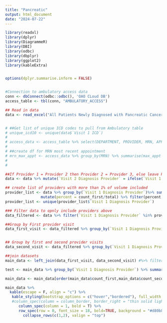 ```yaml
---
title: "Pancreatic"
output: html_document
date: "2024-07-22"
---
```


```r
library(readxl)
library(dplyr)
library(DiagrammeR)
library(DBI)
library(odbc)
library(dbplyr)
library(ggplot2)
library(kableExtra)


options(dplyr.summarise.inform = FALSE)


#Connection to ambulatory access data
conn <- dbConnect(odbc::odbc(), 'OAO CLoud DB')
access_table <- tbl(conn, "AMBULATORY_ACCESS")

## Read in data
data <- read_excel("All Patients Newly Diagnosed with Pancreatic Cancer_2024-06-02.xlsx") %>% mutate(YEAR = format(`Visit 1 Diagnosis  Date`, "%Y")) %>% filter(YEAR >= 2020)


# ##Get list of unique ICD codes to pull from Ambulatory table
# unique_icd10 <- unique(data$`Visit 1 ICD`)
# 
# access_data <- access_table %>% select(DEPARTMENT, PROVIDER, MRN, APPT_DTTM, PRIMARY_DX_CODE, APPT_STATUS) %>% filter(PRIMARY_DX_CODE %in% unique_icd10, APPT_STATUS %in% c("Arrived")) %>% collect()
# 
# ##create df for MRN most recent appointment
# mrn_max_appt <- access_data %>% group_by(MRN) %>% summarise(max_appt = format(max(APPT_DTTM), "%Y-%m-%d")) %>% filter(format(as.Date(max_appt), "%Y") == 2024)
# 
# 


```


```r
##If Provider 1 = Provider 2 then Provider 2 = Provider 3, else leave Provider 2
data <- data %>% mutate(`Visit 2 Diagnosis Provider` = ifelse(`Visit 1 Diagnosis Provider` == `Visit 2 Diagnosis Provider`, `Visit 3 Diagnosis Provider`, `Visit 2 Diagnosis Provider`))

## create list of providers with more than 1% of volume included
provider_list <- data %>% group_by(`Visit 1 Diagnosis Provider`)%>% summarise(count_first = n()) %>% mutate(total = sum(count_first)) %>%
                mutate(percent = count_first/total) %>% filter(percent >= 0.01)
provider_list <- unique(provider_list$`Visit 1 Diagnosis Provider`)

### Filter data to opnly include providers above
data_filtered <- data %>% filter(`Visit 1 Diagnosis Provider` %in% provider_list)

```

```r
##Group by First provider visit
data_first_visit <- data_filtered %>% group_by(`Visit 1 Diagnosis Provider`) %>% summarise(count_first = n())


## Group by first and second provider visits
data_second_visit <- data_filtered %>% group_by(`Visit 1 Diagnosis Provider`, `Visit 2 Diagnosis Provider`) %>% summarise(count_second = n())

##join datasets 
main_data <- left_join(data_first_visit, data_second_visit) #%>% filter(`Visit 1 Diagnosis Provider` != `Visit 2 Diagnosis Provider`)
```



```r

test <- main_data %>% group_by(`Visit 1 Diagnosis Provider`) %>% summarise(Total = sum(count_second))

main_data <- main_data[order(main_data$count_first,main_data$count_second, decreasing = T),]

main_data %>% 
  kable(escape = F, align = "c") %>%
   kable_styling(bootstrap_options = c("hover","bordered"), full_width = FALSE, position = "left", row_label_position = "l", font_size = 16) %>%
   #column_spec(column = column_border, border_right = "thin solid lightgray", width_min = "125px") %>%
      column_spec(column = 1, bold = T) %>%
      row_spec(row = 0, font_size = 18, bold=TRUE, background = "#d80b8c", color = "white") %>%
        collapse_rows(c(1,2), valign = "top")
```



